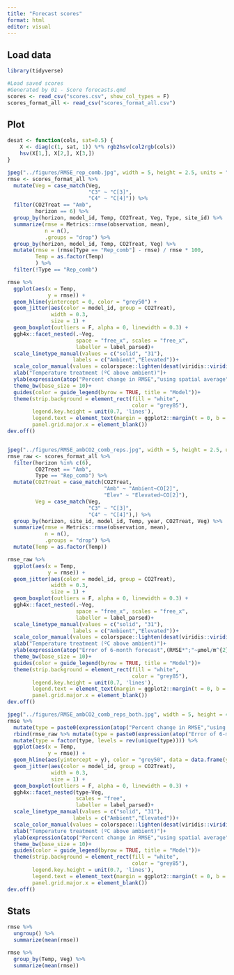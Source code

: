 ```yaml
---
title: "Forecast scores"
format: html
editor: visual
---
```


## Load data

```r
library(tidyverse)

#Load saved scores
#Generated by 01 - Score forecasts.qmd
scores <- read_csv("scores.csv", show_col_types = F)
scores_format_all <- read_csv("scores_format_all.csv")
```

## Plot

```r
desat <- function(cols, sat=0.5) {
    X <- diag(c(1, sat, 1)) %*% rgb2hsv(col2rgb(cols))
    hsv(X[1,], X[2,], X[3,])
}

jpeg("../figures/RMSE_rep_comb.jpg", width = 5, height = 2.5, units = "in", res = 300)
rmse <- scores_format_all %>%
  mutate(Veg = case_match(Veg,
                          "C3" ~ "C[3]",
                          "C4" ~ "C[4]")) %>%
  filter(CO2Treat == "Amb",
         horizon == 6) %>%
  group_by(horizon, model_id, Temp, CO2Treat, Veg, Type, site_id) %>%
  summarize(rmse = Metrics::rmse(observation, mean),
            n = n(),
            .groups = "drop") %>%
  group_by(horizon, model_id, Temp, CO2Treat, Veg) %>%
  mutate(rmse = (rmse[Type == "Rep_comb"] - rmse) / rmse * 100,
         Temp = as.factor(Temp)
         ) %>%
  filter(!Type == "Rep_comb") 

rmse %>%
  ggplot(aes(x = Temp, 
             y = rmse)) +
  geom_hline(yintercept = 0, color = "grey50") +
  geom_jitter(aes(color = model_id, group = CO2Treat), 
              width = 0.3,
              size = 1) +
  geom_boxplot(outliers = F, alpha = 0, linewidth = 0.3) +
  ggh4x::facet_nested(.~Veg, 
                      space = "free_x", scales = "free_x",
                      labeller = label_parsed)+
  scale_linetype_manual(values = c("solid", "31"), 
                     labels = c("Ambient","Elevated"))+
  scale_color_manual(values = colorspace::lighten(desat(viridis::viridis(11), 0.3), 0.6))+
  xlab("Temperature treatment (ºC above ambient)")+
  ylab(expression(atop("Percent change in RMSE","using spatial average")))+
  theme_bw(base_size = 10)+
  guides(color = guide_legend(byrow = TRUE, title = "Model"))+
  theme(strip.background = element_rect(fill = "white",
                                        color = "grey85"),
        legend.key.height = unit(0.7, 'lines'),
        legend.text = element_text(margin = ggplot2::margin(t = 0, b = 0)),
        panel.grid.major.x = element_blank())
dev.off()


jpeg("../figures/RMSE_ambCO2_comb_reps.jpg", width = 5, height = 2.5, units = "in", res = 300)
rmse_raw <- scores_format_all %>%
  filter(horizon %in% c(6),
         CO2Treat == "Amb",
         Type == "Rep_comb") %>%
  mutate(CO2Treat = case_match(CO2Treat,
                               "Amb" ~ "Ambient~CO[2]",
                               "Elev" ~ "Elevated~CO[2]"),
         Veg = case_match(Veg,
                          "C3" ~ "C[3]",
                          "C4" ~ "C[4]"),) %>%
  group_by(horizon, site_id, model_id, Temp, year, CO2Treat, Veg) %>%
  summarize(rmse = Metrics::rmse(observation, mean),
            n = n(),
            .groups = "drop") %>%
  mutate(Temp = as.factor(Temp)) 

rmse_raw %>%
  ggplot(aes(x = Temp, 
             y = rmse)) +
  geom_jitter(aes(color = model_id, group = CO2Treat), 
              width = 0.3,
              size = 1) +
  geom_boxplot(outliers = F, alpha = 0, linewidth = 0.3) +
  ggh4x::facet_nested(.~Veg, 
                      space = "free_x", scales = "free_x",
                      labeller = label_parsed)+
  scale_linetype_manual(values = c("solid", "31"), 
                     labels = c("Ambient","Elevated"))+
  scale_color_manual(values = colorspace::lighten(desat(viridis::viridis(11), 0.3), 0.6))+
  xlab("Temperature treatment (ºC above ambient)")+
  ylab(expression(atop("Error of 6-month forecast",(RMSE*";"~µmol/m^{2}/d))))+
  theme_bw(base_size = 10)+
  guides(color = guide_legend(byrow = TRUE, title = "Model"))+
  theme(strip.background = element_rect(fill = "white",
                                        color = "grey85"),
        legend.key.height = unit(0.7, 'lines'),
        legend.text = element_text(margin = ggplot2::margin(t = 0, b = 0)),
        panel.grid.major.x = element_blank())
dev.off()

jpeg("../figures/RMSE_ambCO2_comb_reps_both.jpg", width = 5, height = 4, units = "in", res = 300)
rmse %>%
  mutate(type = paste0(expression(atop("Percent change in RMSE","using spatial average")))) %>%
  rbind(rmse_raw %>% mutate(type = paste0(expression(atop("Error of 6-month forecast",(RMSE*";"~µmol/m^{2}/d)))))) %>%
  mutate(type = factor(type, levels = rev(unique(type)))) %>%
  ggplot(aes(x = Temp, 
             y = rmse)) +
  geom_hline(aes(yintercept = y), color = "grey50", data = data.frame(y = 0, type = paste0(expression(atop("Percent change in RMSE","using spatial average"))))) +
  geom_jitter(aes(color = model_id, group = CO2Treat), 
              width = 0.3,
              size = 1) +
  geom_boxplot(outliers = F, alpha = 0, linewidth = 0.3) +
  ggh4x::facet_nested(type~Veg, 
                      scales = "free",
                      labeller = label_parsed)+
  scale_linetype_manual(values = c("solid", "31"), 
                     labels = c("Ambient","Elevated"))+
  scale_color_manual(values = colorspace::lighten(desat(viridis::viridis(11), 0.3), 0.6))+
  xlab("Temperature treatment (ºC above ambient)")+
  ylab(expression(atop("Percent change in RMSE","using spatial average")))+
  theme_bw(base_size = 10)+
  guides(color = guide_legend(byrow = TRUE, title = "Model"))+
  theme(strip.background = element_rect(fill = "white",
                                        color = "grey85"),
        legend.key.height = unit(0.7, 'lines'),
        legend.text = element_text(margin = ggplot2::margin(t = 0, b = 0)),
        panel.grid.major.x = element_blank())
dev.off()
```

## Stats

```r
rmse %>%
  ungroup() %>%
  summarize(mean(rmse))

rmse %>%
  group_by(Temp, Veg) %>%
  summarize(mean(rmse))
```
